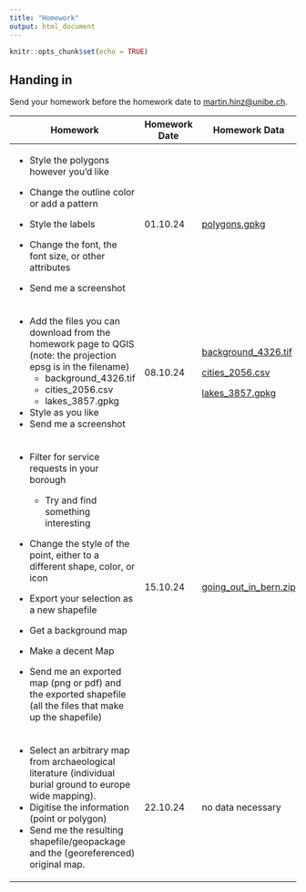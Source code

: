 ```yaml
---
title: "Homework"
output: html_document
---
```


```r
knitr::opts_chunk$set(echo = TRUE)
```

## Handing in

Send your homework before the homework date to [martin.hinz\@unibe.ch](mailto:martin.hinz@unibe.ch).

+------------------------------------------------------------------------------------------------------------------+---------------+-------------------------------------------------------------------------------------------------------------+
| Homework                                                                                                         | Homework Date | Homework Data                                                                                               |
+==================================================================================================================+===============+=============================================================================================================+
| -   Style the polygons however you’d like                                                                        | 01.10.24      | [polygons.gpkg](https://github.com/BernCoDALab/gia/raw/main/lectures/01/data/polygons.gpkg)                 |
|                                                                                                                  |               |                                                                                                             |
| -   Change the outline color or add a pattern                                                                    |               |                                                                                                             |
|                                                                                                                  |               |                                                                                                             |
| -   Style the labels                                                                                             |               |                                                                                                             |
|                                                                                                                  |               |                                                                                                             |
| -   Change the font, the font size, or other attributes                                                          |               |                                                                                                             |
|                                                                                                                  |               |                                                                                                             |
| -   Send me a screenshot                                                                                         |               |                                                                                                             |
+------------------------------------------------------------------------------------------------------------------+---------------+-------------------------------------------------------------------------------------------------------------+
| -   Add the files you can download from the homework page to QGIS (note: the projection epsg is in the filename) | 08.10.24      | [background_4326.tif](https://github.com/BernCoDALab/gia/raw/main/lectures/02/data/background_4326.tif)     |
|     -   background_4326.tif                                                                                      |               |                                                                                                             |
|     -   cities_2056.csv                                                                                          |               | [cities_2056.csv](https://github.com/BernCoDALab/gia/raw/main/lectures/02/data/cities_2056.csv)             |
|     -   lakes_3857.gpkg                                                                                          |               |                                                                                                             |
| -   Style as you like                                                                                            |               | [lakes_3857.gpkg](https://github.com/BernCoDALab/gia/raw/main/lectures/02/data/lakes_3857.gpkg)             |
| -   Send me a screenshot                                                                                         |               |                                                                                                             |
+------------------------------------------------------------------------------------------------------------------+---------------+-------------------------------------------------------------------------------------------------------------+
| -   Filter for service requests in your borough                                                                  | 15.10.24      | [going_out_in_bern.zip](https://github.com/BernCoDALab/gia/raw/main/lectures/03/data/going_out_in_bern.zip) |
|                                                                                                                  |               |                                                                                                             |
|     -   Try and find something interesting                                                                       |               |                                                                                                             |
|                                                                                                                  |               |                                                                                                             |
| -   Change the style of the point, either to a different shape, color, or icon                                   |               |                                                                                                             |
|                                                                                                                  |               |                                                                                                             |
| -   Export your selection as a new shapefile                                                                     |               |                                                                                                             |
|                                                                                                                  |               |                                                                                                             |
| -   Get a background map                                                                                         |               |                                                                                                             |
|                                                                                                                  |               |                                                                                                             |
| -   Make a decent Map                                                                                            |               |                                                                                                             |
|                                                                                                                  |               |                                                                                                             |
| -   Send me an exported map (png or pdf) and the exported shapefile (all the files that make up the shapefile)   |               |                                                                                                             |
+------------------------------------------------------------------------------------------------------------------+---------------+-------------------------------------------------------------------------------------------------------------+
| -   Select an arbitrary map from archaeological literature (individual burial ground to europe wide mapping).    | 22.10.24      | no data necessary                                                                                           |
| -   Digitise the information (point or polygon)                                                                  |               |                                                                                                             |
| -   Send me the resulting shapefile/geopackage and the (georeferenced) original map.                             |               |                                                                                                             |
+------------------------------------------------------------------------------------------------------------------+---------------+-------------------------------------------------------------------------------------------------------------+
